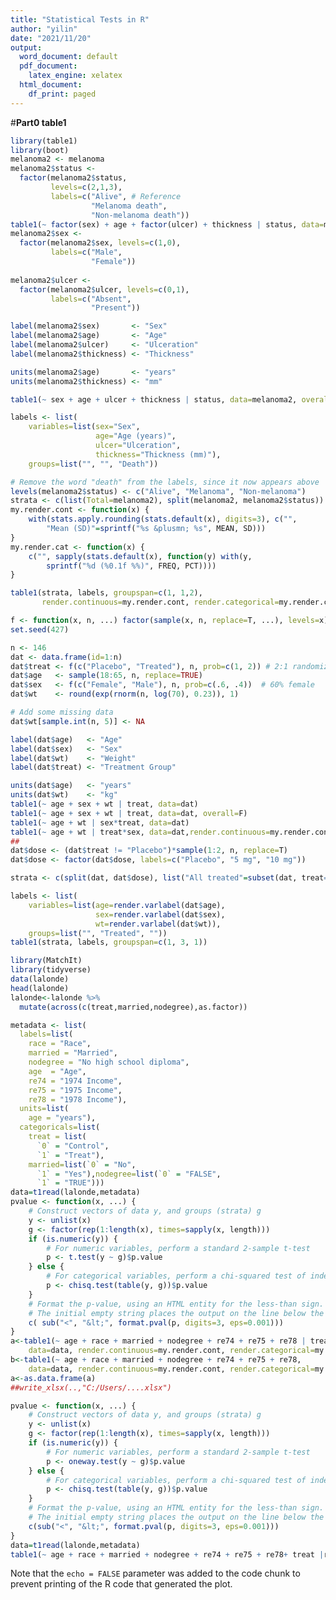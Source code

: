 ---
title: "Statistical Tests in R"
author: "yilin"
date: "2021/11/20"
output:
  word_document: default
  pdf_document:
    latex_engine: xelatex
  html_document:
    df_print: paged
---
#**Part0 table1**
```{r include=T}
library(table1)
library(boot)
melanoma2 <- melanoma
melanoma2$status <- 
  factor(melanoma2$status, 
         levels=c(2,1,3),
         labels=c("Alive", # Reference
                  "Melanoma death", 
                  "Non-melanoma death"))
table1(~ factor(sex) + age + factor(ulcer) + thickness | status, data=melanoma2)
melanoma2$sex <- 
  factor(melanoma2$sex, levels=c(1,0),
         labels=c("Male", 
                  "Female"))
 
melanoma2$ulcer <- 
  factor(melanoma2$ulcer, levels=c(0,1),
         labels=c("Absent", 
                  "Present"))

label(melanoma2$sex)       <- "Sex"
label(melanoma2$age)       <- "Age"
label(melanoma2$ulcer)     <- "Ulceration"
label(melanoma2$thickness) <- "Thickness"

units(melanoma2$age)       <- "years"
units(melanoma2$thickness) <- "mm"

table1(~ sex + age + ulcer + thickness | status, data=melanoma2, overall="Total")
```

```{r }
labels <- list(
    variables=list(sex="Sex",
                   age="Age (years)",
                   ulcer="Ulceration",
                   thickness="Thickness (mm)"),
    groups=list("", "", "Death"))

# Remove the word "death" from the labels, since it now appears above
levels(melanoma2$status) <- c("Alive", "Melanoma", "Non-melanoma")
strata <- c(list(Total=melanoma2), split(melanoma2, melanoma2$status))
my.render.cont <- function(x) {
    with(stats.apply.rounding(stats.default(x), digits=3), c("",
        "Mean (SD)"=sprintf("%s &plusmn; %s", MEAN, SD)))
}
my.render.cat <- function(x) {
    c("", sapply(stats.default(x), function(y) with(y,
        sprintf("%d (%0.1f %%)", FREQ, PCT))))
}

table1(strata, labels, groupspan=c(1, 1,2),
       render.continuous=my.render.cont, render.categorical=my.render.cat)

```

```{r }
f <- function(x, n, ...) factor(sample(x, n, replace=T, ...), levels=x)
set.seed(427)

n <- 146
dat <- data.frame(id=1:n)
dat$treat <- f(c("Placebo", "Treated"), n, prob=c(1, 2)) # 2:1 randomization
dat$age   <- sample(18:65, n, replace=TRUE)
dat$sex   <- f(c("Female", "Male"), n, prob=c(.6, .4))  # 60% female
dat$wt    <- round(exp(rnorm(n, log(70), 0.23)), 1)

# Add some missing data
dat$wt[sample.int(n, 5)] <- NA

label(dat$age)   <- "Age"
label(dat$sex)   <- "Sex"
label(dat$wt)    <- "Weight"
label(dat$treat) <- "Treatment Group"

units(dat$age)   <- "years"
units(dat$wt)    <- "kg"
table1(~ age + sex + wt | treat, data=dat)
table1(~ age + sex + wt | treat, data=dat, overall=F)
table1(~ age + wt | sex*treat, data=dat)
table1(~ age + wt | treat*sex, data=dat,render.continuous=my.render.cont, render.categorical=my.render.cat)
##
dat$dose <- (dat$treat != "Placebo")*sample(1:2, n, replace=T)
dat$dose <- factor(dat$dose, labels=c("Placebo", "5 mg", "10 mg"))

strata <- c(split(dat, dat$dose), list("All treated"=subset(dat, treat=="Treated")), list(Overall=dat))

labels <- list(
    variables=list(age=render.varlabel(dat$age),
                   sex=render.varlabel(dat$sex),
                   wt=render.varlabel(dat$wt)),
    groups=list("", "Treated", ""))
table1(strata, labels, groupspan=c(1, 3, 1))
```


```{r }
library(MatchIt) 
library(tidyverse)
data(lalonde)
head(lalonde)
lalonde<-lalonde %>% 
  mutate(across(c(treat,married,nodegree),as.factor))

metadata <- list(
  labels=list(
    race = "Race",
    married = "Married",
    nodegree = "No high school diploma",
    age  = "Age",
    re74 = "1974 Income",
    re75 = "1975 Income",
    re78 = "1978 Income"),
  units=list(
    age = "years"),
  categoricals=list(
    treat = list(
      `0` = "Control",
      `1` = "Treat"),
    married=list(`0` = "No",
      `1` = "Yes"),nodegree=list(`0` = "FALSE",
      `1` = "TRUE")))
data=t1read(lalonde,metadata)
pvalue <- function(x, ...) {
    # Construct vectors of data y, and groups (strata) g
    y <- unlist(x)
    g <- factor(rep(1:length(x), times=sapply(x, length)))
    if (is.numeric(y)) {
        # For numeric variables, perform a standard 2-sample t-test
        p <- t.test(y ~ g)$p.value
    } else {
        # For categorical variables, perform a chi-squared test of independence
        p <- chisq.test(table(y, g))$p.value
    }
    # Format the p-value, using an HTML entity for the less-than sign.
    # The initial empty string places the output on the line below the variable label.
    c( sub("<", "&lt;", format.pval(p, digits=3, eps=0.001)))
}
a<-table1(~ age + race + married + nodegree + re74 + re75 + re78 | treat,
    data=data, render.continuous=my.render.cont, render.categorical=my.render.cat,overall=F, extra.col=list(`P-value`=pvalue))
b<-table1(~ age + race + married + nodegree + re74 + re75 + re78,
    data=data, render.continuous=my.render.cont, render.categorical=my.render.cat,overall=T)
a<-as.data.frame(a)
##write_xlsx(..,"C:/Users/....xlsx")
```

```{r include=T}
pvalue <- function(x, ...) {
    # Construct vectors of data y, and groups (strata) g
    y <- unlist(x)
    g <- factor(rep(1:length(x), times=sapply(x, length)))
    if (is.numeric(y)) {
        # For numeric variables, perform a standard 2-sample t-test
        p <- oneway.test(y ~ g)$p.value
    } else {
        # For categorical variables, perform a chi-squared test of independence
        p <- chisq.test(table(y, g))$p.value
    }
    # Format the p-value, using an HTML entity for the less-than sign.
    # The initial empty string places the output on the line below the variable label.
    c(sub("<", "&lt;", format.pval(p, digits=3, eps=0.001)))
}
data=t1read(lalonde,metadata)
table1(~ age + race + married + nodegree + re74 + re75 + re78+ treat |race,data=data, render.continuous=my.render.cont, render.categorical=my.render.cat,overall=F, extra.col=list(`P-value`=pvalue))

```
Note that the `echo = FALSE` parameter was added to the code chunk to prevent printing of the R code that generated the plot.
